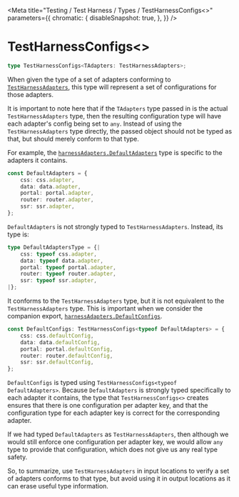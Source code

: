 
<Meta
    title="Testing / Test Harness / Types / TestHarnessConfigs<>"
    parameters={{
        chromatic: {
            disableSnapshot: true,
        },
    }}
/>

# TestHarnessConfigs&lt;&gt;

```ts
type TestHarnessConfigs<TAdapters: TestHarnessAdapters>;
```

When given the type of a set of adapters conforming to [`TestHarnessAdapters`](/docs/testing-test-harness-types-testharnessadapters--page), this type will represent a set of configurations for those adapters.

It is important to note here that if the `TAdapters` type passed in is the actual `TestHarnessAdapters` type, then the resulting configuration type will have each adapter's config being set to `any`. Instead of using the `TestHarnessAdapters` type directly, the passed object should not be typed as that, but should merely conform to that type.

For example, the [`harnessAdapters.DefaultAdapters`](/docs/testing-test-harness-exports-harnessadapters--page) type is specific to the adapters it contains.

```ts
const DefaultAdapters = {
    css: css.adapter,
    data: data.adapter,
    portal: portal.adapter,
    router: router.adapter,
    ssr: ssr.adapter,
};
```

`DefaultAdapters` is not strongly typed to `TestHarnessAdapters`. Instead, its type is:

```ts
type DefaultAdaptersType = {|
    css: typeof css.adapter,
    data: typeof data.adapter,
    portal: typeof portal.adapter,
    router: typeof router.adapter,
    ssr: typeof ssr.adapter,
|};
```

It conforms to the `TestHarnessAdapters` type, but it is not equivalent to the `TestHarnessAdapters` type. This is important when we consider the companion export, [`harnessAdapters.DefaultConfigs`](/docs/testing-test-harness-exports-harnessadapters--page).

```ts
const DefaultConfigs: TestHarnessConfigs<typeof DefaultAdapters> = {
    css: css.defaultConfig,
    data: data.defaultConfig,
    portal: portal.defaultConfig,
    router: router.defaultConfig,
    ssr: ssr.defaultConfig,
};
```

`DefaultConfigs` is typed using `TestHarnessConfigs<typeof DefaultAdapters>`. Because `DefaultAdapters` is strongly typed specifically to each adapter it contains, the type that `TestHarnessConfigs<>` creates ensures that there is one configuration per adapter key, and that the configuration type for each adapter key is correct for the corresponding adapter.

If we had typed `DefaultAdapters` as `TestHarnessAdapters`, then although we would still enforce one configuration per adapter key, we would allow `any` type to provide that configuration, which does not give us any real type safety.

So, to summarize, use `TestHarnessAdapters` in input locations to verify a set of adapters conforms to that type, but avoid using it in output locations as it can erase useful type information.
